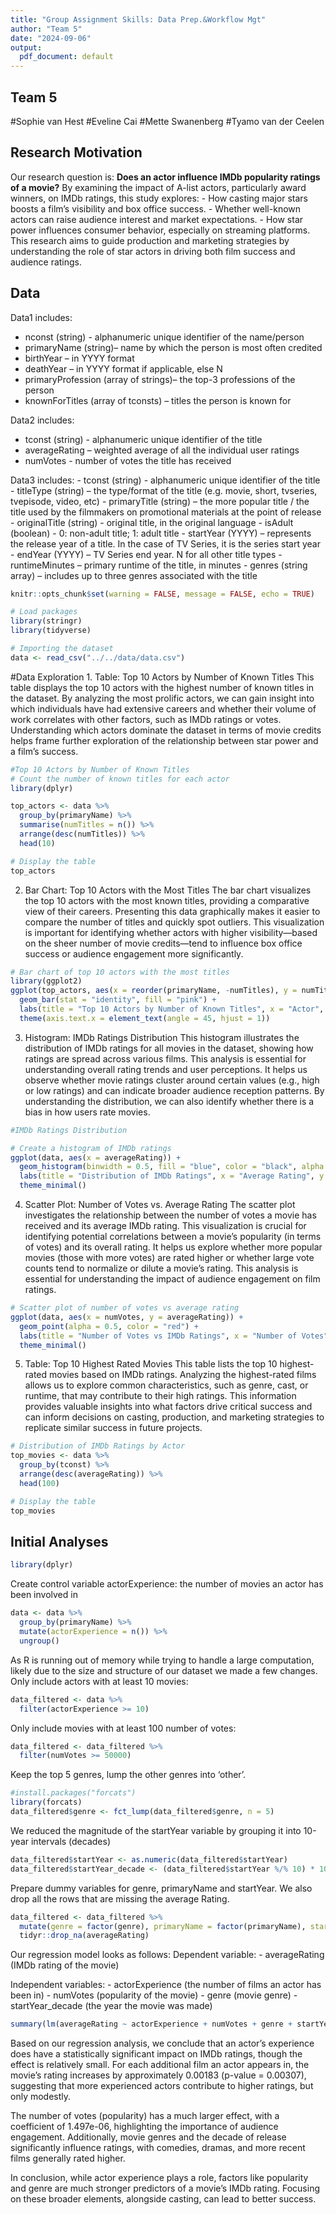 ```yaml
---
title: "Group Assignment Skills: Data Prep.&Workflow Mgt"
author: "Team 5"
date: "2024-09-06"
output:
  pdf_document: default
---
```


## Team 5
#Sophie van Hest
#Eveline Cai
#Mette Swanenberg
#Tyamo van der Ceelen

## Research Motivation

Our research question is: **Does an actor influence IMDb popularity ratings of a movie?**
By examining the impact of A-list actors, particularly award winners, on IMDb ratings, this study explores:
- How casting major stars boosts a film’s visibility and box office success.
- Whether well-known actors can raise audience interest and market expectations.
- How star power influences consumer behavior, especially on streaming platforms.
This research aims to guide production and marketing strategies by understanding the role of star actors in driving both film success and audience ratings.

## Data
Data1 includes:

- nconst (string) - alphanumeric unique identifier of the name/person
- primaryName (string)– name by which the person is most often credited
- birthYear – in YYYY format
- deathYear – in YYYY format if applicable, else N
- primaryProfession (array of strings)– the top-3 professions of the person
- knownForTitles (array of tconsts) – titles the person is known for

Data2 includes:

- tconst (string) - alphanumeric unique identifier of the title
- averageRating – weighted average of all the individual user ratings
- numVotes - number of votes the title has received

Data3 includes:
- tconst (string) - alphanumeric unique identifier of the title
- titleType (string) – the type/format of the title (e.g. movie, short, tvseries, tvepisode, video, etc)
- primaryTitle (string) – the more popular title / the title used by the filmmakers on promotional materials    at the point of release
- originalTitle (string) - original title, in the original language
- isAdult (boolean) - 0: non-adult title; 1: adult title
- startYear (YYYY) – represents the release year of a title. In the case of TV Series, it is the series start     year
- endYear (YYYY) – TV Series end year. N for all other title types
- runtimeMinutes – primary runtime of the title, in minutes
- genres (string array) – includes up to three genres associated with the title

```r
knitr::opts_chunk$set(warning = FALSE, message = FALSE, echo = TRUE)
```

```r
# Load packages
library(stringr)
library(tidyverse)
```

```r
# Importing the dataset 
data <- read_csv("../../data/data.csv")
```

#Data Exploration
1. Table: Top 10 Actors by Number of Known Titles
This table displays the top 10 actors with the highest number of known titles in the dataset. By analyzing the most prolific actors, we can gain insight into which individuals have had extensive careers and whether their volume of work correlates with other factors, such as IMDb ratings or votes. Understanding which actors dominate the dataset in terms of movie credits helps frame further exploration of the relationship between star power and a film's success.
```r
#Top 10 Actors by Number of Known Titles
# Count the number of known titles for each actor
library(dplyr)

top_actors <- data %>%
  group_by(primaryName) %>%
  summarise(numTitles = n()) %>%
  arrange(desc(numTitles)) %>%
  head(10)

# Display the table
top_actors

```
2. Bar Chart: Top 10 Actors with the Most Titles
The bar chart visualizes the top 10 actors with the most known titles, providing a comparative view of their careers. Presenting this data graphically makes it easier to compare the number of titles and quickly spot outliers. This visualization is important for identifying whether actors with higher visibility—based on the sheer number of movie credits—tend to influence box office success or audience engagement more significantly.
```r
# Bar chart of top 10 actors with the most titles
library(ggplot2)
ggplot(top_actors, aes(x = reorder(primaryName, -numTitles), y = numTitles)) +
  geom_bar(stat = "identity", fill = "pink") +
  labs(title = "Top 10 Actors by Number of Known Titles", x = "Actor", y = "Number of Titles") +
  theme(axis.text.x = element_text(angle = 45, hjust = 1))

```
3. Histogram: IMDb Ratings Distribution
This histogram illustrates the distribution of IMDb ratings for all movies in the dataset, showing how ratings are spread across various films. This analysis is essential for understanding overall rating trends and user perceptions. It helps us observe whether movie ratings cluster around certain values (e.g., high or low ratings) and can indicate broader audience reception patterns. By understanding the distribution, we can also identify whether there is a bias in how users rate movies.
```r
#IMDb Ratings Distribution

# Create a histogram of IMDb ratings
ggplot(data, aes(x = averageRating)) +
  geom_histogram(binwidth = 0.5, fill = "blue", color = "black", alpha = 0.7) +
  labs(title = "Distribution of IMDb Ratings", x = "Average Rating", y = "Count of Movies") +
  theme_minimal()

```
4. Scatter Plot: Number of Votes vs. Average Rating
The scatter plot investigates the relationship between the number of votes a movie has received and its average IMDb rating. This visualization is crucial for identifying potential correlations between a movie’s popularity (in terms of votes) and its overall rating. It helps us explore whether more popular movies (those with more votes) are rated higher or whether large vote counts tend to normalize or dilute a movie’s rating. This analysis is essential for understanding the impact of audience engagement on film ratings.
```r
# Scatter plot of number of votes vs average rating
ggplot(data, aes(x = numVotes, y = averageRating)) +
  geom_point(alpha = 0.5, color = "red") +
  labs(title = "Number of Votes vs IMDb Ratings", x = "Number of Votes", y = "Average Rating") +
  theme_minimal()

```
5. Table: Top 10 Highest Rated Movies
This table lists the top 10 highest-rated movies based on IMDb ratings. Analyzing the highest-rated films allows us to explore common characteristics, such as genre, cast, or runtime, that may contribute to their high ratings. This information provides valuable insights into what factors drive critical success and can inform decisions on casting, production, and marketing strategies to replicate similar success in future projects.
```r
# Distribution of IMDb Ratings by Actor
top_movies <- data %>%
  group_by(tconst) %>%
  arrange(desc(averageRating)) %>%
  head(100)

# Display the table
top_movies

```

## Initial Analyses
```r
library(dplyr)
```


Create control variable actorExperience: the number of movies an actor has been involved in
```r
data <- data %>%
  group_by(primaryName) %>%
  mutate(actorExperience = n()) %>%
  ungroup()
```

As R is running out of memory while trying to handle a large computation, likely due to the size and structure of our dataset we made a few changes.
Only include actors with at least 10 movies:
```r
data_filtered <- data %>%
  filter(actorExperience >= 10)
```
Only include movies with at least 100 number of votes:
```r
data_filtered <- data_filtered %>%
  filter(numVotes >= 50000)
```
Keep the top 5 genres, lump the other genres into 'other'. 
```r
#install.packages("forcats")
library(forcats)
data_filtered$genre <- fct_lump(data_filtered$genre, n = 5)
```
We reduced the magnitude of the startYear variable by grouping it into 10-year intervals (decades)
```r
data_filtered$startYear <- as.numeric(data_filtered$startYear)
data_filtered$startYear_decade <- (data_filtered$startYear %/% 10) * 10
```

Prepare dummy variables for genre, primaryName and startYear. We also drop all the rows that are missing the average Rating.
```r
data_filtered <- data_filtered %>%
  mutate(genre = factor(genre), primaryName = factor(primaryName), startYear_decade = factor(startYear_decade)) %>%
  tidyr::drop_na(averageRating)
```

Our regression model looks as follows:
Dependent variable: 
- averageRating (IMDb rating of the movie)

Independent variables:
- actorExperience (the number of films an actor has been in)
- numVotes (popularity of the movie)
- genre (movie genre)
- startYear_decade (the year the movie was made)


```r
summary(lm(averageRating ~ actorExperience + numVotes + genre + startYear_decade, data = data_filtered))
```
Based on our regression analysis, we conclude that an actor's experience does have a statistically significant impact on IMDb ratings, though the effect is relatively small. For each additional film an actor appears in, the movie’s rating increases by approximately 0.00183 (p-value = 0.00307), suggesting that more experienced actors contribute to higher ratings, but only modestly.

The number of votes (popularity) has a much larger effect, with a coefficient of 1.497e-06, highlighting the importance of audience engagement. Additionally, movie genres and the decade of release significantly influence ratings, with comedies, dramas, and more recent films generally rated higher.

In conclusion, while actor experience plays a role, factors like popularity and genre are much stronger predictors of a movie’s IMDb rating. Focusing on these broader elements, alongside casting, can lead to better success.
